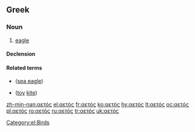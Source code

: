 ==Greek==

===Noun===
{{el-noun|m|aetós|αετοί|aetoí}}

# [[eagle]]

====Declension====
{{el-nM-ος-οι-1|αετ}}

====Related terms====
* {{l|el|αλιάετος|tr=aliáetos}} {{m}} ([[sea eagle]])
* {{l|el|χαρταετός|tr=chartaetós}} {{m}} ([[toy]] [[kite]])

[[Category:el:Birds]]

[[zh-min-nan:αετός]]
[[el:αετός]]
[[fr:αετός]]
[[ko:αετός]]
[[hy:αετός]]
[[lt:αετός]]
[[oc:αετός]]
[[pl:αετός]]
[[ro:αετός]]
[[ru:αετός]]
[[tr:αετός]]
[[uk:αετός]]